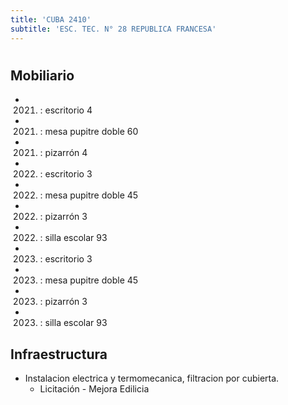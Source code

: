 ```yaml
---
title: 'CUBA 2410'
subtitle: 'ESC. TEC. N° 28 REPUBLICA FRANCESA'
---
```


#


## Mobiliario

*  (2021) : escritorio 4 

*  (2021) : mesa pupitre doble 60 

*  (2021) : pizarrón 4 

*  (2022) : escritorio 3 

*  (2022) : mesa pupitre doble 45 

*  (2022) : pizarrón 3 

*  (2022) : silla escolar 93 

*  (2023) : escritorio 3 

*  (2023) : mesa pupitre doble 45 

*  (2023) : pizarrón 3 

*  (2023) : silla escolar 93 



## Infraestructura

* Instalacion electrica y  termomecanica, filtracion por cubierta. 
    + Licitación - Mejora Edilicia 




